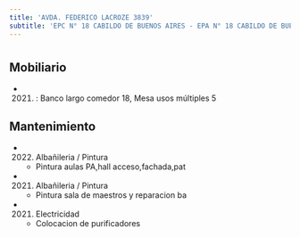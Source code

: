 ```yaml
---
title: 'AVDA. FEDERICO LACROZE 3839'
subtitle: 'EPC N° 18 CABILDO DE BUENOS AIRES - EPA N° 18 CABILDO DE BUENOS AIRES'
---
```


#


## Mobiliario

*  (2021) : Banco largo comedor 18, Mesa usos múltiples 5 





## Mantenimiento

*  (2022) Albañileria / Pintura 
    + Pintura aulas PA,hall acceso,fachada,pat

*  (2021) Albañileria / Pintura 
    + Pintura sala de maestros y reparacion ba

*  (2021) Electricidad 
    + Colocacion de purificadores



